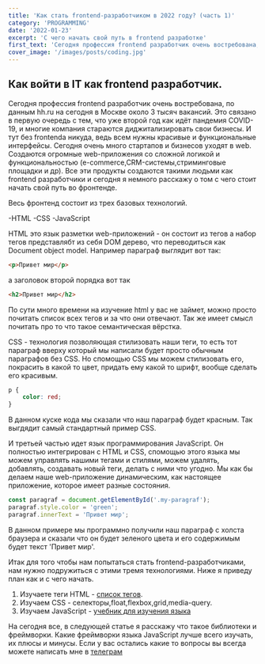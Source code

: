 ```yaml
---
title: 'Как стать frontend-разработчиком в 2022 году? (часть 1)'
category: 'PROGRAMMING'
date: '2022-01-23'
excerpt: 'С чего начать свой путь в frontend разработке'
first_text: 'Сегодня профессия frontend разработчик очень востребована, по данным hh.ru на сегодня в Москве около 3 тысяч вакансий. Это связано в первую очередь с тем, что уже второй год как идёт пандемия COVID-19, и многие компания стараются диджитализировать свои бизнесы.'
cover_image: '/images/posts/coding.jpg'
---
```


## Как войти в IT как frontend разработчик.

Сегодня профессия frontend разработчик очень востребована, по данным hh.ru на сегодня в Москве около 3 тысяч вакансий.
Это связано в первую очередь с тем, что уже второй год как идёт пандемия COVID-19, и многие компания стараются диджитализировать свои бизнесы.
И тут без frontenda никуда, ведь всем нужны красивые и функциональные интерфейсы. Сегодня очень много стартапов и бизнесов уходят в web. Создаются огромные web-приложения со сложной логикой и функциональностью (e-commerce,CRM-системы,стриминговые площадки и др). Все эти продукты создаются такими людьми как frontend разработчики и сегодня я немного расскажу о том с чего стоит начать свой путь во фронтенде.

Весь фронтенд состоит из трех базовых технологий.

-HTML
-CSS
-JavaScript

HTML это язык разметки web-приложений - он состоит из тегов а набор тегов представлябт из себя DOM дерево, что переводиться как Document object model.
Например параграф выглядит вот так:

```html
<p>Привет мир</p>
```
а заголовок второй порядка вот так

```html
<h2>Привет мир</h2>
```
По сути много времени на изучение html у вас не займет, можно просто почитать список всех тегов и за что они отвечают. Так же имеет смысл почитать про то что такое семантическая вёрстка.

CSS - технология позволяющая стилизовать наши теги, то есть тот параграф вверху который мы написали будет просто обычным параграфов без CSS. Но спомощью CSS мы можем стилизовать его, покрасить в какой то цвет, придать ему какой то шрифт, вообще сделать его красивым.

```css
p {
    color: red;
}
```
В данном куске кода мы сказали что наш параграф будет красным. Так выгдядит самый стандартный пример CSS.

И третьей частью идет язык программирования JavaScript. Он полностью интегрирован с HTML и CSS, спомощью этого языка мы можем управлять нашими тегами и стилями, можем удалять, добавлять, создавать новый теги, делать с ними что угодно. Мы как бы делаем наше web-приложение динамическим, как настоящее приложение, которое имеет разные состояния.

```javascript
const paragraf = document.getElementById('.my-paragraf');
paragraf.style.color = 'green';
paragraf.innerText = 'Привет мир';
```
В данном примере мы программно получили наш параграф с холста браузера и сказали что он будет зеленого цвета и его содержимым будет текст 'Привет мир'.

Итак для того чтобы нам попытаться стать frontend-разработчиками, нам нужно подружиться с этими тремя технологиями. Ниже я приведу план как и с чего начать.

1) Изучаете теги HTML - [список тегов](https://www.w3schools.com/TAGS/default.ASP).
2) Изучаем CSS - селекторы,float,flexbox,grid,media-query.
3) Изучаем JavaScript - [учебник для изучения языка](https://learn.javascript.ru/)

На сегодня все, в следующей статье я расскажу что такое библиотеки и фреймворки. Какие фреймворки языка JavaScript лучше всего изучать, их плюсы и минусы.
Если у вас остались какие то вопросы вы всегда можете написать мне в [телеграм](https://t.me/stevenPav)

